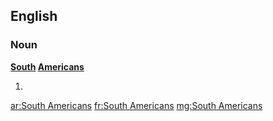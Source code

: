 ==English==

===Noun===
'''[[South]] [[Americans]]'''

# {{plural of|South American}}

[[ar:South Americans]]
[[fr:South Americans]]
[[mg:South Americans]]